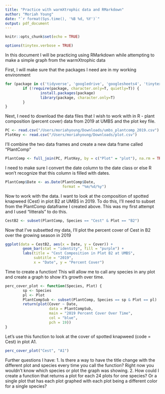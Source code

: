 ```yaml
---
title: "Practice with warmXtrophic data and RMarkdown"
author: "Moriah Young"
date: "`r format(Sys.time(), '%B %d, %Y')`"
output: pdf_document
---
```


```r
knitr::opts_chunk$set(echo = TRUE)
```

```r
options(tinytex.verbose = TRUE)
```

In this document I will be practicing using RMarkdown while attempting to make a simple graph from the warmXtrophic data

First, I will make sure that the packages I need are in my working environment
```r
for (package in c('tidyverse', 'googledrive', 'googlesheets4', 'tinytex')) {
        if (!require(package, character.only=T, quietly=T)) {
                install.packages(package)
                library(package, character.only=T)
        }
}
```

Next, I need to download the data files that I wish to work with in R - plant composition (percent cover) data from 2019 at UMBS and the plot key file.
```r
PC <- read.csv("/Users/moriahyoung/Downloads/umbs_plantcomp_2019.csv")
PlotKey <- read.csv("/Users/moriahyoung/Downloads/plot.csv")
```

I'll combine the two data frames and create a new data frame called "PlantComp" 
```r
PlantComp <- full_join(PC, PlotKey, by = c("Plot" = "plot"), na.rm = TRUE)
```

I need to make sure I convert  the date column to the date class or else R won't recognize that this column is filled with dates.
```r
PlantComp$Date <- as.Date(PlantComp$Date,
                          format = "%m/%d/%y")
```

Now to work with the data. I want to look at the composition of spotted knapweed (Cest) in plot B2 at UMBS in 2019. To do this, I'll need to subset from the PlantComp dataframe I created above. This was my first attempt and I used "litterals" to do this.
```r
CestB2 <- subset(PlantComp, Species == "Cest" & Plot == "B2")
```

Now that I've subsetted my data, I'll plot the percent cover of Cest in B2 over the growing season in 2019
```r
ggplot(data = CestB2, aes(x = Date, y = Cover)) +
        geom_bar(stat = "identity", fill = "purple") +
        labs(title = "Cest Composition in Plot B2 at UMBS",
             subtitle = "2019",
             x = "Date", y = "Percent Cover")
```

Time to create a function! This will allow me to call any species in any plot and create a graph to show it's growth over time.
```r
perc_cover_plot <- function(Species, Plot) { 
        sp <- Species
        pl <- Plot
        PlantCompSub <- subset(PlantComp, Species == sp & Plot == pl)
        return(plot(Cover ~ Date, 
                    data = PlantCompSub, 
                    main = "2019 Percent Cover Over Time", 
                    col = "blue", 
                    pch = 19))
}
```

Let's use this function to look at the cover of spotted knapweed (code = Cest) in plot A1.
```r
perc_cover_plot("Cest", "A1")
```

Further questions I have:
1. Is there a way to have the title change with the different plot and species every time you call the function? Right now you wouldn't know which species or plot the graph was showing.
2. How could I create a function that returns a plot for each 24 plots for one species? Or a single
plot that has each plot graphed with each plot being a different color for a single species?
